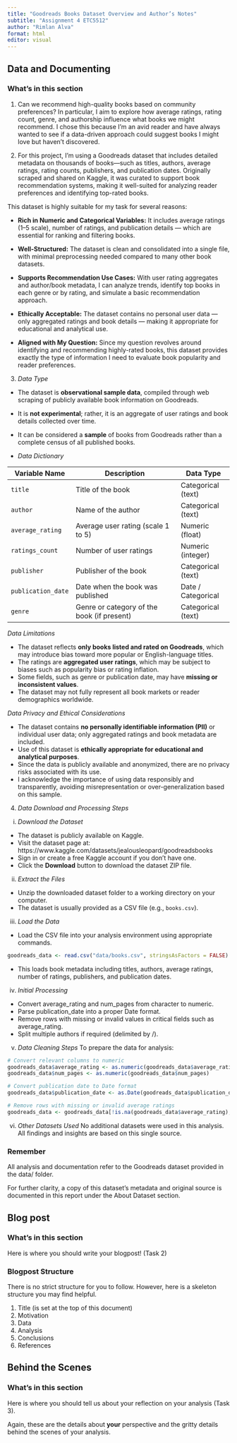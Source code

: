 ---
title: "Goodreads Books Dataset Overview and Author’s Notes"
subtitle: "Assignment 4 ETC5512"
author: "Rimlan Alva"
format: html
editor: visual
---

::: panel-tabset
<!-- Task 1 Tab: Data and Documenting -->

## Data and Documenting

### What's in this section

1.  Can we recommend high-quality books based on community preferences? 
 In particular, I aim to explore how average ratings, rating count, genre, and authorship influence what books we might recommend. I chose this because I'm an avid reader and have always wanted to see if a data-driven approach could suggest books I might love but haven’t discovered.
 
2. For this project, I’m using a Goodreads dataset that includes detailed metadata on thousands of books—such as titles, authors, average ratings, rating counts, publishers, and publication dates. Originally scraped and shared on Kaggle, it was curated to support book recommendation systems, making it well-suited for analyzing reader preferences and identifying top-rated books.

This dataset is highly suitable for my task for several reasons:

- **Rich in Numeric and Categorical Variables:**
It includes average ratings (1–5 scale), number of ratings, and publication details — which are essential for ranking and filtering books.

- **Well-Structured:**
The dataset is clean and consolidated into a single file, with minimal preprocessing needed compared to many other book datasets.

- **Supports Recommendation Use Cases:**
With user rating aggregates and author/book metadata, I can analyze trends, identify top books in each genre or by rating, and simulate a basic recommendation approach.

- **Ethically Acceptable:**
The dataset contains no personal user data — only aggregated ratings and book details — making it appropriate for educational and analytical use.

- **Aligned with My Question:**
Since my question revolves around identifying and recommending highly-rated books, this dataset provides exactly the type of information I need to evaluate book popularity and reader preferences.

3. *Data Type*
- The dataset is **observational sample data**, compiled through web scraping of publicly available book information on Goodreads.
- It is **not experimental**; rather, it is an aggregate of user ratings and book details collected over time.
- It can be considered a **sample** of books from Goodreads rather than a complete census of all published books.

- *Data Dictionary*

| Variable Name      | Description                              | Data Type          |
|--------------------|------------------------------------------|--------------------|
| `title`            | Title of the book                        | Categorical (text) |
| `author`           | Name of the author                       | Categorical (text) |
| `average_rating`   | Average user rating (scale 1 to 5)       | Numeric (float)     |
| `ratings_count`    | Number of user ratings                    | Numeric (integer)   |
| `publisher`        | Publisher of the book                    | Categorical (text) |
| `publication_date` | Date when the book was published         | Date / Categorical  |
| `genre`            | Genre or category of the book (if present) | Categorical (text) |

*Data Limitations*

- The dataset reflects **only books listed and rated on Goodreads**, which may introduce bias toward more popular or English-language titles.
- The ratings are **aggregated user ratings**, which may be subject to biases such as popularity bias or rating inflation.
- Some fields, such as genre or publication date, may have **missing or inconsistent values**.
- The dataset may not fully represent all book markets or reader demographics worldwide.

*Data Privacy and Ethical Considerations*

- The dataset contains **no personally identifiable information (PII)** or individual user data; only aggregated ratings and book metadata are included.
- Use of this dataset is **ethically appropriate for educational and analytical purposes**.
- Since the data is publicly available and anonymized, there are no privacy risks associated with its use.
- I acknowledge the importance of using data responsibly and transparently, avoiding misrepresentation or over-generalization based on this sample.

4. *Data Download and Processing Steps*

i. *Download the Dataset*

- The dataset is publicly available on Kaggle.  
- Visit the dataset page at: https://www.kaggle.com/datasets/jealousleopard/goodreadsbooks
- Sign in or create a free Kaggle account if you don’t have one.  
- Click the **Download** button to download the dataset ZIP file.

ii. *Extract the Files*

- Unzip the downloaded dataset folder to a working directory on your computer.  
- The dataset is usually provided as a CSV file (e.g., `books.csv`).

iii. *Load the Data*

- Load the CSV file into your analysis environment using appropriate commands.
```{r}
goodreads_data <- read.csv("data/books.csv", stringsAsFactors = FALSE)
```

- This loads book metadata including titles, authors, average ratings, number of ratings, publishers, and publication dates.

iv. *Initial Processing*
- Convert average_rating and num_pages from character to numeric.
- Parse publication_date into a proper Date format.
- Remove rows with missing or invalid values in critical fields such as average_rating.
- Split multiple authors if required (delimited by /).


v. *Data Cleaning Steps*
To prepare the data for analysis:
```{r}
# Convert relevant columns to numeric
goodreads_data$average_rating <- as.numeric(goodreads_data$average_rating)
goodreads_data$num_pages <- as.numeric(goodreads_data$num_pages)

# Convert publication date to Date format
goodreads_data$publication_date <- as.Date(goodreads_data$publication_date, format = "%m/%d/%Y")

# Remove rows with missing or invalid average ratings
goodreads_data <- goodreads_data[!is.na(goodreads_data$average_rating), ]
```

vi. *Other Datasets Used*
No additional datasets were used in this analysis. All findings and insights are based on this single source.


### Remember
All analysis and documentation refer to the Goodreads dataset provided in the data/ folder.

For further clarity, a copy of this dataset's metadata and original source is documented in this report under the About Dataset section.

<!-- Task 2 Tab: Writing your blogpost -->

## Blog post

### What's in this section

Here is where you should write your blogpost! (Task 2)

### Blogpost Structure

There is no strict structure for you to follow. However, here is a skeleton structure you may find helpful.

1.  Title (is set at the top of this document)
2.  Motivation\
3.  Data\
4.  Analysis\
5.  Conclusions\
6.  References

<!-- Task 3 Tab: Behind the Scenes -  -->

## Behind the Scenes

### What's in this section

Here is where you should tell us about your reflection on your analysis (Task 3).

Again, these are the details about **your** perspective and the gritty details behind the scenes of your analysis.
:::
